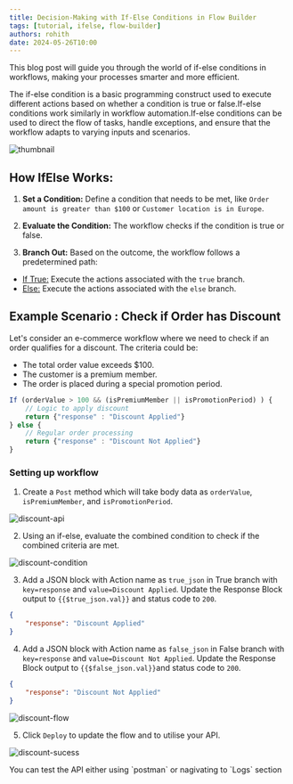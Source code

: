```yaml
--- 
title: Decision-Making with If-Else Conditions in Flow Builder
tags: [tutorial, ifelse, flow-builder]
authors: rohith
date: 2024-05-26T10:00
---
```

This blog post will guide you through the world of if-else conditions in workflows, making your processes smarter and more efficient. 

The if-else condition is a basic programming construct used to execute different actions based on whether a condition is true or false.If-else conditions work similarly in workflow automation.If-else conditions can be used to direct the flow of tasks, handle exceptions, and ensure that the workflow adapts to varying inputs and scenarios.

![thumbnail](/assets/blogs/decision-making-with-if-else-conditions-in-workflows/thumbnail.png)

## How IfElse Works:

1. **Set a Condition:** Define a condition that needs to be met, like `Order amount is greater than $100` or `Customer location is in Europe`.

2. **Evaluate the Condition:** The workflow checks if the condition is true or false.

3. **Branch Out:** Based on the outcome, the workflow follows a predetermined path:
 - <ins>If True:</ins> Execute the actions associated with the `true` branch.
 - <ins>Else:</ins> Execute the actions associated with the `else` branch.
 

## Example Scenario : Check if Order has Discount 

Let's consider an e-commerce workflow where we need to check if an order qualifies for a discount. The criteria could be:
- The total order value exceeds $100.
- The customer is a premium member.
- The order is placed during a special promotion period.

```jsx Example
If (orderValue > 100 && (isPremiumMember || isPromotionPeriod) ) {
    // Logic to apply discount
    return {"response" : "Discount Applied"}
} else { 
    // Regular order processing
    return {"response" : "Discount Not Applied"}
}
```

### Setting up workflow
1. Create a `Post` method which will take body data as `orderValue`, `isPremiumMember`, and `isPromotionPeriod`.

![discount-api](/assets/blogs/decision-making-with-if-else-conditions-in-workflows/discount-api.png)

2. Using an if-else, evaluate the combined condition to check if the combined criteria are met.

![discount-condition](/assets/blogs/decision-making-with-if-else-conditions-in-workflows/discount-condition.png)

3. Add a JSON block with Action name as `true_json` in True branch with `key=response` and `value=Discount Applied`. Update the Response Block output to `{{$true_json.val}}` and status code to `200`.

```json title="Sample True Response" 
{
    "response": "Discount Applied"
}
```

4. Add a JSON block with Action name as `false_json` in False branch with `key=response` and `value=Discount Not Applied`. Update the Response Block output to `{{$false_json.val}}`and status code to `200`.

```json title="Sample False Response" 
{
    "response": "Discount Not Applied"
}
```
![discount-flow](/assets/blogs/decision-making-with-if-else-conditions-in-workflows/discount-flow.png)

5. Click `Deploy` to update the flow and to utilise your API.

![discount-sucess](/assets/blogs/decision-making-with-if-else-conditions-in-workflows/discount-sucess.png)

<Tip>
You can test the API either using `postman` or nagivating to `Logs` section
</Tip>